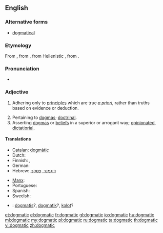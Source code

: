 ==English==

===Alternative forms===
* [[dogmatical]]

===Etymology===
From {{etyl|fr}} {{term|dogmatique}}, from {{etyl|LL.}} {{term|dogmaticus}}, from Hellenistic {{etyl|grc}} {{term|δογματικός||didactic|lang=grc}}, from {{term|δόγμα||dogma|lang=grc}}.

===Pronunciation===
* {{a|UK}} {{IPA|/dɒɡˈmatɪk/}}

===Adjective===
{{en-adj}}

# {{philosophy|medicine}} Adhering only to [[principle]]s which are true ''[[a priori]]'', rather than truths based on evidence or deduction.
# Pertaining to [[dogma]]s; [[doctrinal]].
# Asserting [[dogma]]s or [[belief]]s in a superior or arrogant way; [[opinionated]], [[dictatiorial]].

====Translations====
{{trans-top|asserting beliefs in an arrogant way}}
* [[Catalan]]: [[dogmàtic]]
* Dutch: {{t+|nl|dogmatisch}}
* Finnish: {{t-|fi|dogmaattinen}},  {{t|fi|joustamaton}}
* German: {{t+|de|dogmatisch}}
* Hebrew: [[דוגמטי]], [[פסקני]]
{{trans-mid}}
* [[Manx]]: {{t-|gv|bun-chredjuagh|xs=Manx}}
* Portuguese: {{t+|pt|dogmático}}
* Spanish: {{t-|es|dogmático}}
* Swedish: {{t+|sv|dogmatisk}}
* {{ttbc|id}}: [[dogmatis]]?, [[dogmatik]]?, [[kolot]]?
{{trans-bottom}}

[[et:dogmatic]]
[[el:dogmatic]]
[[fr:dogmatic]]
[[gl:dogmatic]]
[[io:dogmatic]]
[[hu:dogmatic]]
[[ml:dogmatic]]
[[my:dogmatic]]
[[pl:dogmatic]]
[[ru:dogmatic]]
[[ta:dogmatic]]
[[th:dogmatic]]
[[vi:dogmatic]]
[[zh:dogmatic]]